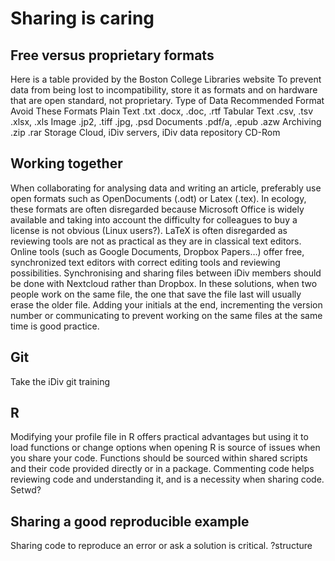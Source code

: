 # Sharing is caring

## Free versus proprietary formats
Here is a table provided by the Boston College Libraries website
To prevent data from being lost to incompatibility, store it as formats and on hardware that are open standard, not proprietary.
Type of Data	Recommended Format	Avoid These Formats
Plain Text	.txt	.docx, .doc, .rtf
Tabular Text	.csv, .tsv	.xlsx, .xls
Image	.jp2, .tiff	.jpg, .psd
Documents	.pdf/a, .epub	.azw
Archiving	.zip	.rar
Storage	Cloud, iDiv servers, iDiv data repository	CD-Rom

## Working together
When collaborating for analysing data and writing an article, preferably use open formats such as OpenDocuments (.odt) or Latex (.tex). In ecology, these formats are often disregarded because Microsoft Office is widely available and taking into account the difficulty for colleagues to buy a license is not obvious (Linux users?). LaTeX is often disregarded as reviewing tools are not as practical as they are in classical text editors.
Online tools (such as Google Documents, Dropbox Papers…) offer free, synchronized text editors with correct editing tools and reviewing possibilities. 
Synchronising and sharing files between iDiv members should be done with Nextcloud rather than Dropbox. In these solutions, when two people work on the same file, the one that save the file last will usually erase the older file. Adding your initials at the end, incrementing the version number or communicating to prevent working on the same files at the same time is good practice.

## Git
Take the iDiv git training

## R
Modifying your profile file in R offers practical advantages but using it to load functions or change options when opening R is source of issues when you share your code. Functions should be sourced within shared scripts and their code provided directly or in a package.
Commenting code helps reviewing code and understanding it, and is a necessity when sharing code.
Setwd?

## Sharing a good reproducible example
Sharing code to reproduce an error or ask a solution is critical.
?structure

